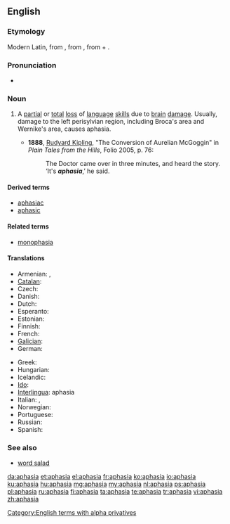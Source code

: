 ==English==
{{wikipedia}}

===Etymology===
Modern Latin, from {{etyl|grc}} {{term|ἀφασία||sc=polytonic}}, from {{term|ἄφατος||speechless|sc=polytonic}}, from {{term|ἀ-||[[a-]]|sc=polytonic}} + {{term|φάσις||speech|sc=polytonic}}.

===Pronunciation===
* {{IPA|/əˈfeɪzɪə/}}

===Noun===
{{en-noun|s|-}}

# {{pathology}} A [[partial]] or [[total]] [[loss]] of [[language]] [[skill]]s due to [[brain]] [[damage]]. Usually, damage to the left perisylvian region, including Broca's area and Wernike's area, causes aphasia.
#* '''1888''', [[w:Rudyard Kipling|Rudyard Kipling]], "The Conversion of Aurelian McGoggin" in ''Plain Tales from the Hills'', Folio 2005, p. 76:
#*: The Doctor came over in three minutes, and heard the story.  ‘It's '''''aphasia''''',’ he said.

====Derived terms====
* [[aphasiac]]
* [[aphasic]]

====Related terms====
* [[monophasia]]

====Translations====
{{trans-top|pathological speech disorder}}
* Armenian: {{t-|hy|անխոսություն|tr=anxosut’yun|sc=Armn}}, {{t-|hy|աֆազիա|tr=afazia|sc=Armn}}
* [[Catalan]]: {{t-|ca|afàsia|f}}
* Czech: {{t-|cs|afázie|f}}
* Danish: {{t+|da|afasi|c}}
* Dutch: {{t+|nl|afasie|f}}
* Esperanto: {{t-|eo|afazio}}
* Estonian: {{t+|et|afasia}}
* Finnish: {{t+|fi|afasia}}
* French: {{t+|fr|aphasie|f}}
* [[Galician]]: {{t-|gl|afasia|f}}
* German: {{t+|de|Aphasie|f}}
{{trans-mid}}
* Greek: {{t+|el|αφασία|f}}
* Hungarian: {{t+|hu|afázia}}
* Icelandic: {{t-|is|málstol|n}}
* [[Ido]]: {{t+|io|afazio}}
* [[Interlingua]]: aphasia
* Italian: {{t+|it|afasia|f}},  {{t-|it|afemia|f}}
* Norwegian: {{t+|no|afasi|m}}
* Portuguese: {{t+|pt|afasia|f}}
* Russian: {{t+|ru|афазия|f}}
* Spanish: {{t+|es|afasia|f}}
{{trans-bottom}}

===See also===
* [[word salad]]

[[Category:English terms with alpha privatives]]

[[da:aphasia]]
[[et:aphasia]]
[[el:aphasia]]
[[fr:aphasia]]
[[ko:aphasia]]
[[io:aphasia]]
[[ku:aphasia]]
[[hu:aphasia]]
[[mg:aphasia]]
[[my:aphasia]]
[[nl:aphasia]]
[[ps:aphasia]]
[[pl:aphasia]]
[[ru:aphasia]]
[[fi:aphasia]]
[[ta:aphasia]]
[[te:aphasia]]
[[tr:aphasia]]
[[vi:aphasia]]
[[zh:aphasia]]